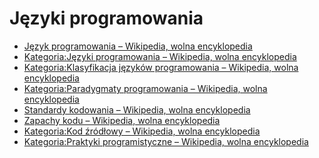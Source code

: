# Języki programowania

- [Język programowania – Wikipedia, wolna encyklopedia](https://pl.wikipedia.org/wiki/J%C4%99zyk_programowania)
- [Kategoria:Języki programowania – Wikipedia, wolna encyklopedia](https://pl.wikipedia.org/wiki/Kategoria:J%C4%99zyki_programowania)
- [Kategoria:Klasyfikacja języków programowania – Wikipedia, wolna encyklopedia](https://pl.wikipedia.org/wiki/Kategoria:Klasyfikacja_j%C4%99zyk%C3%B3w_programowania)
- [Kategoria:Paradygmaty programowania – Wikipedia, wolna encyklopedia](https://pl.wikipedia.org/wiki/Kategoria:Paradygmaty_programowania)
- [Standardy kodowania – Wikipedia, wolna encyklopedia](https://pl.wikipedia.org/wiki/Standardy_kodowania)
- [Zapachy kodu – Wikipedia, wolna encyklopedia](https://pl.wikipedia.org/wiki/Zapachy_kodu)
- [Kategoria:Kod źródłowy – Wikipedia, wolna encyklopedia](https://pl.wikipedia.org/wiki/Kategoria:Kod_%C5%BAr%C3%B3d%C5%82owy)
- [Kategoria:Praktyki programistyczne – Wikipedia, wolna encyklopedia](https://pl.wikipedia.org/wiki/Kategoria:Praktyki_programistyczne)
